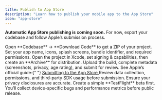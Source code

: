 ```yaml
---
title: Publish to App Store
description: "Learn how to publish your mobile app to the App Store"
icon: "app-store"
---
```


**Automatic App Store publishing is coming soon.** For now, export your codebase and follow Apple’s submission process.

<Steps>
<Step title="Download your codebase">
Open **Codebase** → **Download Code** to get a ZIP of your project.
</Step>

<Step title="Prepare your app">
  Set your app name, icons, splash screens, bundle identifier, and required
  permissions.
</Step>

<Step title="Build and archive">
  Open the project in Xcode, set signing & capabilities, then create an
  **Archive** for distribution.
</Step>

<Step title="Submit to App Store Connect">
Upload the build, complete metadata (screenshots, privacy, age rating), and submit for review.
</Step>
</Steps>

<Info>
  See Apple’s official guide:{" "}
  <a
    href="https://developer.apple.com/app-store/submitting/"
    target="_blank"
    rel="noreferrer"
  >
    Submitting to the App Store
  </a>
</Info>

<Warning>
  Review data collection, permissions, and third-party SDK usage before
  submission. Ensure your privacy disclosures are accurate.
</Warning>

<Tip>
  Create a simple **TestFlight** beta first. You’ll collect device-specific bugs
  and performance metrics before public release.
</Tip>
